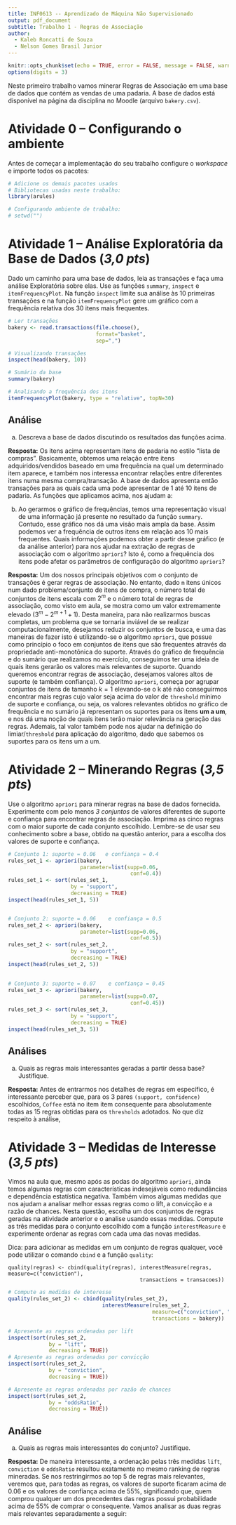 ```yaml
---
title: INF0613 -- Aprendizado de Máquina Não Supervisionado
output: pdf_document
subtitle: Trabalho 1 - Regras de Associação
author: 
  - Kaleb Roncatti de Souza
  - Nelson Gomes Brasil Junior
---
```



```r
knitr::opts_chunk$set(echo = TRUE, error = FALSE, message = FALSE, warning = FALSE, tidy = FALSE)
options(digits = 3)
```

Neste primeiro trabalho vamos minerar Regras de Associação em uma base de dados que contém as vendas de uma padaria. A base de dados está disponível na página da disciplina no Moodle (arquivo `bakery.csv`).

# Atividade 0 -- Configurando o ambiente
Antes de começar a implementação do seu trabalho configure o _workspace_ e importe todos os pacotes:

```r
# Adicione os demais pacotes usados
# Bibliotecas usadas neste trabalho:
library(arules)

# Configurando ambiente de trabalho:
# setwd("")

```


# Atividade 1 -- Análise Exploratória da Base de Dados (*3,0 pts*)

Dado um caminho para uma base de dados, leia as transações e faça uma análise Exploratória sobre elas. Use as funções `summary`,  `inspect` e `itemFrequencyPlot`. Na função `inspect` limite sua análise às 10 primeiras transações e na função `itemFrequencyPlot` gere um gráfico com a frequência relativa dos 30 itens mais frequentes. 

```r
# Ler transações
bakery <- read.transactions(file.choose(),
                            format="basket",
                            sep=",")

# Visualizando transações
inspect(head(bakery, 10))

# Sumário da base
summary(bakery)

# Analisando a frequência dos itens 
itemFrequencyPlot(bakery, type = "relative", topN=30)

```


## Análise 

a) Descreva a base de dados discutindo os resultados das funções acima. 

**Resposta:** <!-- Escreva sua resposta abaixo -->
  Os itens acima representam itens de padaria no estilo "lista de compras". Basicamente, obtemos uma relação entre itens adquiridos/vendidos baseado em uma frequência na qual um determinado item aparece, e também nos interessa encontrar relações entre diferentes itens numa mesma compra/transação.
  A base de dados apresenta então transações para as quais cada uma pode apresentar de 1 até 10 itens de padaria. As funções que aplicamos acima, nos ajudam a:
  \begin{itemize}
  \item{Ler e inspecionar os dados utilizando a biblioteca arule (agrupando os itens por chaves.}
  \item{Obter um sumário, com informações a respeito da distribuição/frequência destes itens.}
  \item{Obter uma visualização da contagem/frequência para cada um dos itens.}
  \item{Os itens mais comuns do conjunto em ordem decrescente de importância foram: Coffee, Bread, Tea, Cake e Pastry.}
  \item{Obtivemos uma densidade de 3.52\%, significando que existem 3.52\% de células não-zero na matriz.}
  \item{Temos 2579 transações (rows) e 91 tipos de itens (columns), resultando em 234689 células, das quais, pelo item anterior, 8261 são nulas.}
  \item{Na média, tivemos 3.2 itens por transação, e no máximo 10 itens foram adquiridos concomitantemente.}
  \end{itemize}

<!-- Fim da resposta -->

b) Ao gerarmos o gráfico de frequências, temos uma representação visual de uma informação já presente no resultado da função `summary`. Contudo, esse gráfico nos dá uma visão mais ampla da base. Assim podemos ver a frequência de outros itens em relação aos 10 mais frequentes. Quais informações podemos obter a partir desse gráfico (e da análise anterior) para nos ajudar na extração de regras de associação com o algoritmo `apriori`? Isto é, como a frequência dos itens pode afetar os parâmetros de configuração do algoritmo `apriori`? 

**Resposta:** <!-- Escreva sua resposta abaixo -->
Um dos nossos principais objetivos com o conjunto de transações é gerar regras de associação. No entanto, dado `m` itens únicos num dado problema/conjunto de itens de compra, o número total de conjuntos de itens escala com $2^m$ e o número total de regras de associação, como visto em aula, se mostra como um valor extremamente elevado ($3^m - 2^{m+1} + 1$). Desta maneira, para não realizarmos buscas completas, um problema que se tornaria inviável de se realizar computacionalmente, desejamos reduzir os conjuntos de busca, e uma das maneiras de fazer isto é utilizando-se o algoritmo `apriori`, que possue como princípio o foco em conjuntos de itens que são frequentes através da propriedade anti-monotônica do suporte. Através do gráfico de frequência e do sumário que realizamos no exercício, conseguimos ter uma ideia de quais itens gerarão os valores mais relevantes de suporte. Quando queremos encontrar regras de associação, desejamos valores altos de suporte (e também confiança). O algoritmo `apriori`, começa por agrupar conjuntos de itens de tamanho $k = 1$ elevando-se o k até não conseguirmos encontrar mais regras cujo valor seja acima do valor de `threshold` mínimo de suporte e confiança, ou seja, os valores relevantes obtidos no gráfico de frequência e no sumário já representam os suportes para os itens **um a um**, e nos dá uma noção de quais itens terão maior relevância na geração das regras. Ademais, tal valor também pode nos ajudar na definição do limiar/`threshold` para aplicação do algoritmo, dado que sabemos os suportes para os itens um a um.

<!-- Fim da resposta -->

# Atividade 2 -- Minerando Regras (*3,5 pts*)

Use o algoritmo `apriori` para minerar regras na base de dados fornecida. Experimente com pelo menos *3 conjuntos* de valores diferentes de suporte e confiança para encontrar regras de associação. Imprima as cinco regras com o maior suporte de cada conjunto escolhido.  Lembre-se de usar seu conhecimento sobre a base, obtido na questão anterior, para a escolha dos valores de suporte e confiança.

```r
# Conjunto 1: suporte = 0.06   e confiança = 0.4
rules_set_1 <- apriori(bakery,
                       parameter=list(supp=0.06,
                                       conf=0.4))
rules_set_1 <- sort(rules_set_1, 
                    by = "support", 
                    decreasing = TRUE)
inspect(head(rules_set_1, 5))


# Conjunto 2: suporte = 0.06    e confiança = 0.5
rules_set_2 <- apriori(bakery,
                       parameter=list(supp=0.06,
                                       conf=0.5))
rules_set_2 <- sort(rules_set_2, 
                    by = "support", 
                    decreasing = TRUE)
inspect(head(rules_set_2, 5))
 

# Conjunto 3: suporte = 0.07    e confiança = 0.45 
rules_set_3 <- apriori(bakery,
                       parameter=list(supp=0.07,
                                       conf=0.45))
rules_set_3 <- sort(rules_set_3, 
                    by = "support", 
                    decreasing = TRUE)
inspect(head(rules_set_3, 5))


```

## Análises 
a) Quais as regras mais interessantes geradas a partir dessa base? Justifique.

**Resposta:** <!-- Escreva sua resposta abaixo -->
  Antes de entrarmos nos detalhes de regras em específico, é interessante perceber que, para os 3 pares `(support, confidence)` escolhidos, `Coffee` está no item item consequente para absolutamente todas as 15 regras obtidas para os `thresholds` adotados. No que diz respeito à análise, 
\begin{itemize}
\item{\textbf{=> Coffee}: Para todos os 3 conjuntos, Coffee aparece como item consequente sem nenhum precedente com alto valor de suporte de confiança. Basicamente, o significado de tal elemnto nos diz que, a probabilidade de uma pessoa chegar na padaria e comprar café sem nenhum precedente de 54.4\%. Embora o valor de lift trivialmente seja 1 dado a independência do evento precedente vazio e do evento consequente existente, é interessante saber que café é o item mais adquirido dentre todos os itens.}
\item{\textbf{Cake => Coffee}: Para todos os três conjuntos, a regra apareceu com valores de suporte confiança relevantes. aproximadamente 56\% das pessoas que levaram bolo também levaram café, possuindo um valor de lift ligeiramente superior a 1, mostrando uma levíssima dependência positiva entre os elementos.}
\item{\textbf{Sandwich => Coffee}: Também para todos os três conjuntos de regras minerados, conseguimos observar valores de suporte e confiança relevantes, mas principalmente de confiança. Dentre as 15 regras obtidas, esta regra apresenta a maior confiança. Aproximadamente 60\% das pessoas que levaram sanduíche também levaram café. Neste caso, também analisamos um lift superior a 1, ainda maior do que no caso da regra anterior, mostrando correlação positiva entre os elementos. }
\item{\textbf{Bread => Coffee}: Apenas para um dos conjuntos analisados tal regra se demonstrou como relevante dada a ordenação por suporte mas foi deixada de fora nos outros conjuntos por causa s valores limiares/threshold de confiança adotados. Ainda assim, o suporte de tal regra se mostra como o segundo suporte mais elevado. No entanto, o valor de lift neste caso é inferior a 1, demonstrando que pão e café são na verdade negativamente dependentes, o que mostra que a regra não possue tanta relevância assim.}
\item{\textbf{Pastry => Coffee}: Tal regra apareceu no top 5 de duas dos três conjuntos minerados. Neste caso, temos valores de suporte um pouco mais reduzidos mas o valor de confiança é de 56\% e o lift também é positivo, demonstrando correlação positiva entre folheados e café.}

\end{itemize}
<!-- Fim da resposta -->

# Atividade 3 -- Medidas de Interesse (*3,5 pts*)

Vimos na aula que, mesmo após as podas do algoritmo `apriori`, ainda temos algumas regras com características indesejáveis como redundâncias e dependência estatística negativa. Também vimos algumas medidas que nos ajudam a analisar melhor essas regras como o lift, a convicção e a razão de chances. Nesta questão, escolha um dos conjuntos de regras geradas na atividade anterior e o analise usando essas medidas. Compute as três medidas para o conjunto escolhido com a função `interestMeasure` e experimente ordenar as regras com cada uma das novas medidas.

Dica: para adicionar as medidas em um conjunto de regras qualquer, você pode utilizar o comando `cbind` e a função `quality`:
```
quality(regras) <- cbind(quality(regras), interestMeasure(regras, measure=c("conviction"), 
                                          transactions = transacoes))
```


```r
# Compute as medidas de interesse 
quality(rules_set_2) <- cbind(quality(rules_set_2), 
                              interestMeasure(rules_set_2, 
                                              measure=c("conviction", "leverage", "oddsRatio"),
                                              transactions = bakery))

# Apresente as regras ordenadas por lift
inspect(sort(rules_set_2, 
             by = "lift", 
             decreasing = TRUE))
# Apresente as regras ordenadas por convicção
inspect(sort(rules_set_2, 
             by = "conviction", 
             decreasing = TRUE))

# Apresente as regras ordenadas por razão de chances
inspect(sort(rules_set_2, 
             by = "oddsRatio", 
             decreasing = TRUE))

```


## Análise 
a) Quais as regras mais interessantes do conjunto? Justifique.

**Resposta:** <!-- Escreva sua resposta abaixo -->
De maneira interessante, a ordenação pelas três medidas `lift`, `conviction` e `oddsRatio` resultou exatamente no mesmo ranking de regras mineradas. Se nos restringirmos ao top 5 de regras mais relevantes, veremos que, para todas as regras, os valores de suporte ficaram acima de 0.06 e os valores de confiança acima de 55\%, significando que, quem comprou qualquer um dos precedentes das regras possui probabilidade acima de 55\% de comprar o consequente. Vamos analisar as duas regras mais relevantes separadamente a seguir:

\begin{itemize}
\item{\textbf{Sandwich => Coffee}: Mesmo antes de olharmos para as medidas de convicção e razão de chances, tínhamos identificado tal regra como forte. No que diz respeito ao suporte, vemos que o valor se mostra elevado (aproximadamente 7.6\% de chance do conjunto aparecer em todas as transações) e a confiança se mostra como a maior observada em todas as nossas tratativas. Novamente, vemos que o valor de lift é o mais alto e se mostra como um valor positivo, demonstrando uma dependência estatística positiva e reafirmando a "força" da regra. Quando olhamos para a medida de convicção, vemos que o valor é maior que 1, demonstrando dependência estatística dado que a medida leva em consideração o suporte do antecedente e do consequente, o valor também não se demonstra como extremamente elevado, o que poderia indicar uma regra sem sentido/ilusória. Quando observamos o valor da métrica razão das chances, podemos ver um valor também acima de um, implicando em maiores chances de café ocorrer na presença de sanduíche, demonstrando-se como uma regra forte.}
\item{\textbf{Medialuna => Coffee}: Não tínhamos obtido esta regra anteriormente justamente porque estávamos ordenando pelo suporte e apenas observando o top 5. Neste caso, embora o valor de suporte tenha um valor um pouco menor, ainda se mostra bastante relevante, e o valor de confiança também é destaque, dado que, 58.1\% das pessoas que levaram medialuna/croissant também levaram café. No que diz respeito ao lift, observamos um valor positiva, o que mostra dependência estatística positiva, mostrando que a regra é forte. No que diz respeito à convicção, também observamos um valor positivo, nos levando à mesma conclusão da medida anterior. Por fim, analisando-se o valor da medida razão de chances, observamos um valor positivo, implicando novamente em maiores chances do café ocorrer na presença de medialuna/croissant.}


\end{itemize}

<!-- Fim da resposta -->

